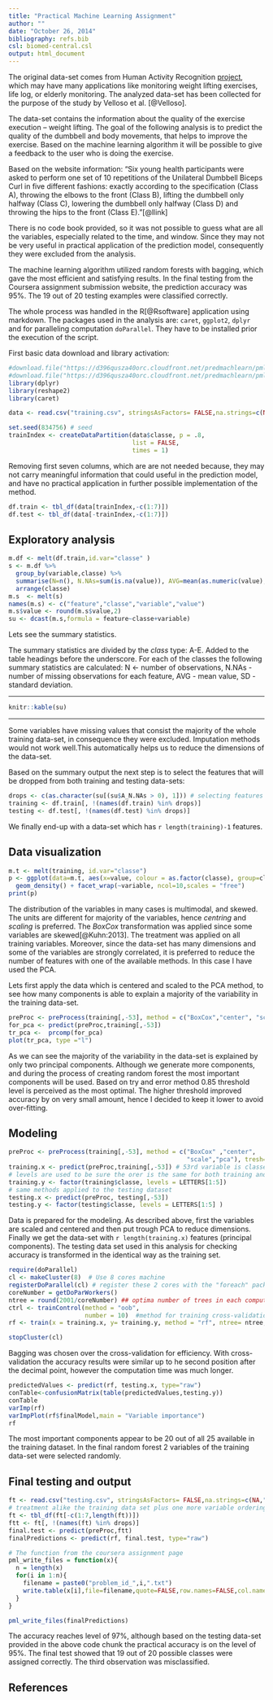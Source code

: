 ```yaml
---
title: "Practical Machine Learning Assignment"
author: ""
date: "October 26, 2014"
bibliography: refs.bib
csl: biomed-central.csl
output: html_document
---
```


The original data-set comes from Human Activity Recognition [project][project_link], which may have many applications like monitoring weight lifting exercises, life log, or elderly monitoring. The analyzed data-set has been collected for the purpose of the study by Velloso et al. [@Velloso]. 

The data-set contains the information about the quality of the exercise  execution  -- weight lifting. The goal of the following analysis is to predict the quality of the dumbbell and body movements, that helps to improve the exercise. Based on the machine learning algorithm it will be possible to give a feedback to the user who is doing the exercise. 

Based on the website information: "Six young health participants were asked to perform one set of 10 repetitions of the Unilateral Dumbbell Biceps Curl in five different fashions: exactly according to the specification (Class A), throwing the elbows to the front (Class B), lifting the dumbbell only halfway (Class C), lowering the dumbbell only halfway (Class D) and throwing the hips to the front (Class E)."[@llink]

There is no code book provided, so it was not possible to guess what are all the variables, especially related to the time, and window. Since they may not be very useful in practical application of the prediction model, consequently they were excluded from the analysis. 

The machine learning algorithm utilized random forests with bagging, which gave the most efficient and satisfying results. In the final testing from the Coursera assignment submission website, the prediction accuracy was 95%. The 19 out of 20 testing examples were classified correctly. 

The whole process was handled in the R[@Rsoftware] application using markdown. The packages used in the analysis are: `caret`, `ggplot2`, `dplyr` and for paralleling computation `doParallel`. They have to be installed prior the execution of the script. 

First basic data download and library activation: 

```r
#download.file("https://d396qusza40orc.cloudfront.net/predmachlearn/pml-training.csv",destfile = "training.csv",method = "curl")
#download.file("https://d396qusza40orc.cloudfront.net/predmachlearn/pml-testing.csv", destfile = "testing.csv", method = "curl")
library(dplyr)
library(reshape2)
library(caret)
```

```r
data <- read.csv("training.csv", stringsAsFactors= FALSE,na.strings=c(NA,""))

set.seed(834756) # seed
trainIndex <- createDataPartition(data$classe, p = .8,
                                  list = FALSE,
                                  times = 1)
```

Removing first seven columns, which are are not needed because, they may not carry meaningful information that could useful in the prediction model, and have no practical application in further possible implementation of the method.

```r
df.train <- tbl_df(data[trainIndex,-c(1:7)])
df.test <- tbl_df(data[-trainIndex,-c(1:7)])
```

## Exploratory analysis 

```r
m.df <- melt(df.train,id.var="classe" )
s <- m.df %>%
  group_by(variable,classe) %>%
  summarise(N=n(), N.NAs=sum(is.na(value)), AVG=mean(as.numeric(value), na.rm = TRUE), SD=sd(value, na.rm=TRUE))  %>%
  arrange(classe)
m.s  <- melt(s)
names(m.s) <- c("feature","classe","variable","value")
m.s$value <- round(m.s$value,2)
su <- dcast(m.s,formula = feature~classe+variable)
```

Lets see the summary statistics.

The summary statistics are divided by the _class_ type: A-E. Added to the table headings before the underscore. For each of the classes the following summary statistics are calculated: N  <-  number of observations, N.NAs - number of missing observations for each feature, AVG - mean value, SD - standard deviation. 

*******
```r
knitr::kable(su)
```

*******
Some variables have missing values that consist the majority of the whole training data-set, in consequence they were excluded. Imputation methods would not work well.This automatically helps us to reduce the dimensions of the data-set. 


Based on the summary output the next step is to select the features that will be dropped from both training and testing data-sets:

```r
drops <- c(as.character(su[(su$A_N.NAs > 0), 1])) # selecting features with missing values
training <- df.train[, !(names(df.train) %in% drops)]
testing <- df.test[, !(names(df.test) %in% drops)]
```

We finally end-up with a data-set which has `r length(training)-1` features. 

## Data visualization

```r
m.t <- melt(training, id.var="classe")
p <- ggplot(data=m.t, aes(x=value, colour = as.factor(classe), group=classe)) + 
  geom_density() + facet_wrap(~variable, ncol=10,scales = "free")
print(p)
```

The distribution of the variables in many cases is multimodal, and skewed. The units are different for majority of the variables, hence _centring_ and _scaling_ is preferred. The _BoxCox_ transformation was applied since some variables are skewed[@Kuhn:2013]. The treatment was applied on all training variables.
Moreover, since the data-set has many dimensions and some of the variables are strongly correlated,  it is preferred to reduce the number of features with one of the available methods. In this case I have used the PCA. 

Lets first apply the data which is centered and scaled to the PCA method, to see how many components is able to explain a majority of the variability in the training data-set. 

```r
preProc <- preProcess(training[,-53], method = c("BoxCox","center", "scale"))  # BoxCox didn't work on Ubuntu 
for_pca <- predict(preProc,training[,-53])
tr_pca <-  prcomp(for_pca)
plot(tr_pca, type ="l")
```
 
 As we can see the majority of the variability in the data-set is explained by only two principal components. Although we generate more components, and during the process of creating random forest the most important components will be used. 
Based on try and error method 0.85 threshold level is perceived as the most optimal. The higher threshold improved accuracy by on very small amount, hence I decided to keep it lower to avoid over-fitting. 

## Modeling

```r
preProc <- preProcess(training[,-53], method = c("BoxCox" ,"center", 
                                                 "scale","pca"), tresh=.85)
training.x <- predict(preProc,training[,-53]) # 53rd variable is classe outcome 
# levels are used to be sure the orer is the same for both training and testing
training.y <- factor(training$classe, levels = LETTERS[1:5]) 
# same methods applied to the testing dataset
testing.x <- predict(preProc, testing[,-53])
testing.y <- factor(testing$classe, levels = LETTERS[1:5] )
```

Data is prepared for the modeling. As described above, first the variables are scaled and centered and then put trough PCA to reduce dimensions. Finally we get the data-set with `r length(training.x)` features (principal components).
The testing data set used in this analysis for checking accuracy is transformed in the identical way as the training set. 


```r
require(doParallel)
cl <- makeCluster(8)  # Use 8 cores machine
registerDoParallel(cl) # register these 2 cores with the "foreach" package
coreNumber = getDoParWorkers()
ntree = round(2001/coreNumber) ## optima number of trees in each computation
ctrl <- trainControl(method = "oob",
                     number = 10)  #method for training cross-validation #and 10-folds will be created
rf <- train(x = training.x, y= training.y, method = "rf", ntree= ntree, trControl = ctrl, metric= "Kappa")
```

```r
stopCluster(cl)
```

Bagging was chosen over the cross-validation for efficiency. With cross-validation the accuracy results were similar up to he second position after the decimal point, however the computation time was much longer. 


```r
predictedValues <- predict(rf, testing.x, type="raw")
conTable<-confusionMatrix(table(predictedValues,testing.y))
conTable
varImp(rf)
varImpPlot(rf$finalModel,main = "Variable importance")
rf
```

The most important components appear to be 20 out of all 25 available in the training dataset. In the final random forest 2 variables of the training data-set were selected randomly. 

## Final testing and output 
```r
ft <- read.csv("testing.csv", stringsAsFactors= FALSE,na.strings=c(NA,""))
# treatment alike the training data set plus one more variable ordering observations
ft <- tbl_df(ft[-c(1:7,length(ft))]) 
ftt <- ft[, !(names(ft) %in% drops)]
final.test <- predict(preProc,ftt) 
finalPredictions <- predict(rf, final.test, type="raw")

# The function from the coursera assignment page
pml_write_files = function(x){
  n = length(x)
  for(i in 1:n){
    filename = paste0("problem_id_",i,".txt")
    write.table(x[i],file=filename,quote=FALSE,row.names=FALSE,col.names=FALSE)
  }
}

pml_write_files(finalPredictions)
```

The accuracy reaches level of 97%, although based on the testing data-set provided in the above code chunk the practical accuracy is on the level of 95%. The final test showed  that 19 out of 20 possible classes were assigned correctly. The third observation was misclassified. 


## References

[project_link]: http://groupware.les.inf.puc-rio.br/har
 

